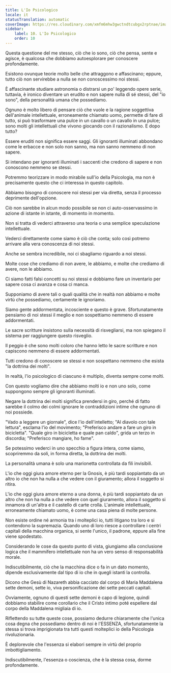 ```yaml
---
title: L'Io Psicologico
locale: it
statusTranslation: automatic
coverImage: https://res.cloudinary.com/xmfm6mhw3gwctndtcubgx2rptnae/image/upload/v1741354419/small_cover_la_gran_rebelion_28716e29d2.webp
sidebar:
    label: 10. L'Io Psicologico
    order: 10
---
```

Questa questione del me stesso, ciò che io sono, ciò che pensa, sente e agisce, è qualcosa che dobbiamo autoesplorare per conoscere profondamente.

Esistono ovunque teorie molto belle che attraggono e affascinano; eppure, tutto ciò non servirebbe a nulla se non conoscessimo noi stessi.

È affascinante studiare astronomia o distrarsi un po' leggendo opere serie, tuttavia, è ironico diventare un erudito e non sapere nulla di sé stessi, del "io sono", della personalità umana che possediamo.

Ognuno è molto libero di pensare ciò che vuole e la ragione soggettiva dell'animale intellettuale, erroneamente chiamato uomo, permette di fare di tutto, si può trasformare una pulce in un cavallo o un cavallo in una pulce; sono molti gli intellettuali che vivono giocando con il razionalismo. E dopo tutto?

Essere eruditi non significa essere saggi. Gli ignoranti illuminati abbondano come le erbacce e non solo non sanno, ma non sanno nemmeno di non sapere.

Si intendano per ignoranti illuminati i saccenti che credono di sapere e non conoscono nemmeno se stessi.

Potremmo teorizzare in modo mirabile sull'io della Psicologia, ma non è precisamente questo che ci interessa in questo capitolo.

Abbiamo bisogno di conoscere noi stessi per via diretta, senza il processo deprimente dell'opzione.

Ciò non sarebbe in alcun modo possibile se non ci auto-osservassimo in azione di istante in istante, di momento in momento.

Non si tratta di vederci attraverso una teoria o una semplice speculazione intellettuale.

Vederci direttamente come siamo è ciò che conta; solo così potremo arrivare alla vera conoscenza di noi stessi.

Anche se sembra incredibile, noi ci sbagliamo riguardo a noi stessi.

Molte cose che crediamo di non avere, le abbiamo, e molte che crediamo di avere, non le abbiamo.

Ci siamo fatti falsi concetti su noi stessi e dobbiamo fare un inventario per sapere cosa ci avanza e cosa ci manca.

Supponiamo di avere tali o quali qualità che in realtà non abbiamo e molte virtù che possediamo, certamente le ignoriamo.

Siamo gente addormentata, incosciente e questo è grave. Sfortunatamente pensiamo di noi stessi il meglio e non sospettiamo nemmeno di essere addormentati.

Le sacre scritture insistono sulla necessità di risvegliarsi, ma non spiegano il sistema per raggiungere questo risveglio.

Il peggio è che sono molti coloro che hanno letto le sacre scritture e non capiscono nemmeno di essere addormentati.

Tutti credono di conoscere se stessi e non sospettano nemmeno che esista "la dottrina dei molti".

In realtà, l'io psicologico di ciascuno è multiplo, diventa sempre come molti.

Con questo vogliamo dire che abbiamo molti io e non uno solo, come suppongono sempre gli ignoranti illuminati.

Negare la dottrina dei molti significa prendersi in giro, perché di fatto sarebbe il colmo dei colmi ignorare le contraddizioni intime che ognuno di noi possiede.

"Vado a leggere un giornale", dice l'io dell'intelletto; "Al diavolo con tale lettura", esclama l'io del movimento; "Preferisco andare a fare un giro in bicicletta". "Quale giro in bicicletta e quale pan caldo", grida un terzo in discordia; "Preferisco mangiare, ho fame".

Se potessimo vederci in uno specchio a figura intera, come siamo, scopriremmo da soli, in forma diretta, la dottrina dei molti.

La personalità umana è solo una marionetta controllata da fili invisibili.

L'io che oggi giura amore eterno per la Gnosis, è più tardi soppiantato da un altro io che non ha nulla a che vedere con il giuramento; allora il soggetto si ritira.

L'io che oggi giura amore eterno a una donna, è più tardi soppiantato da un altro che non ha nulla a che vedere con quel giuramento, allora il soggetto si innamora di un'altra e il castello di carte crolla. L'animale intellettuale, erroneamente chiamato uomo, è come una casa piena di molte persone.

Non esiste ordine né armonia tra i molteplici io, tutti litigano tra loro e si contendono la supremazia. Quando uno di loro riesce a controllare i centri capitali della macchina organica, si sente l'unico, il padrone, eppure alla fine viene spodestato.

Considerando le cose da questo punto di vista, giungiamo alla conclusione logica che il mammifero intellettuale non ha un vero senso di responsabilità morale.

Indiscutibilmente, ciò che la macchina dice o fa in un dato momento, dipende esclusivamente dal tipo di io che in quegli istanti la controlla.

Dicono che Gesù di Nazareth abbia cacciato dal corpo di Maria Maddalena sette demoni, sette io, viva personificazione dei sette peccati capitali.

Ovviamente, ognuno di questi sette demoni è capo di legione, quindi dobbiamo stabilire come corollario che il Cristo intimo poté espellere dal corpo della Maddalena migliaia di io.

Riflettendo su tutte queste cose, possiamo dedurre chiaramente che l'unica cosa degna che possediamo dentro di noi è l'ESSENZA, sfortunatamente la stessa si trova imprigionata tra tutti questi molteplici io della Psicologia rivoluzionaria.

È deplorevole che l'essenza si elabori sempre in virtù del proprio imbottigliamento.

Indiscutibilmente, l'essenza o coscienza, che è la stessa cosa, dorme profondamente.

